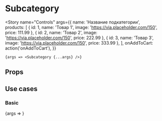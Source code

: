 
<Meta title="Example / Subcategory" component={Subcategory} />

# Subcategory

<Story
    name="Controls"
    args={{
        name: 'Название подкатегории',
        products: [
            { id: 1, name: 'Товар 1', image: 'https://via.placeholder.com/150', price: 111.99 },
            { id: 2, name: 'Товар 2', image: 'https://via.placeholder.com/150', price: 222.99 },
            { id: 3, name: 'Товар 3', image: 'https://via.placeholder.com/150', price: 333.99 },
        ],
        onAddToCart: action('onAddToCart'),
    }}
>
    {args => <Subcategory {...args} />}
</Story>

## Props

<ArgsTable story="Controls" />

## Use cases

### Basic

<Canvas>
    <Story
        name="Basic"
        args={{
            name: 'Название подкатегории',
            products: [
                { id: 1, name: 'Товар 1', image: 'https://via.placeholder.com/150', price: 111.99 },
                { id: 2, name: 'Товар 2', image: 'https://via.placeholder.com/150', price: 222.99 },
                { id: 3, name: 'Товар 3', image: 'https://via.placeholder.com/150', price: 333.99 },
            ],
            onAddToCart: action('onAddToCart'),
        }}
    >
        {args => <Subcategory {...args} />}
    </Story>
</Canvas>
